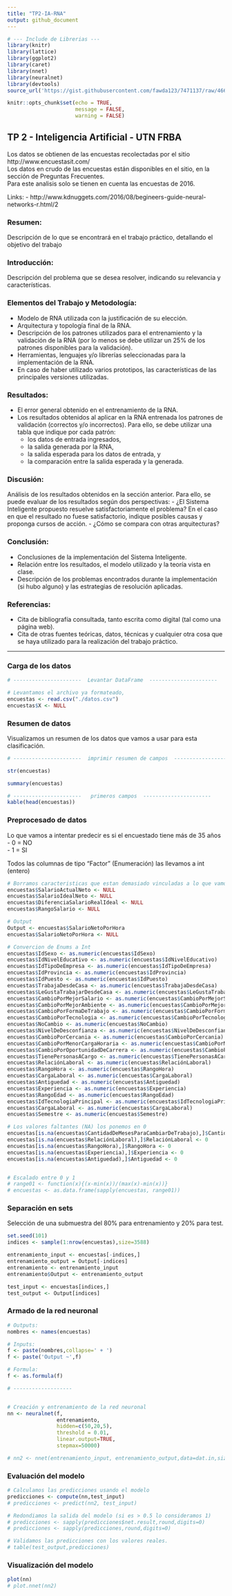 ```yaml
---
title: "TP2-IA-RNA"
output: github_document
---
```


```r

# --- Include de Librerias --- 
library(knitr)
library(lattice)
library(ggplot2)
library(caret)
library(nnet)
library(neuralnet)
library(devtools)
source_url('https://gist.githubusercontent.com/fawda123/7471137/raw/466c1474d0a505ff044412703516c34f1a4684a5/nnet_plot_update.r')

knitr::opts_chunk$set(echo = TRUE,
                      message = FALSE,
                      warning = FALSE)


```

## TP 2 - Inteligencia Artificial - UTN FRBA


Los datos se obtienen de las encuestas recolectadas por el sitio http://www.encuestasit.com/  
Los datos en crudo de las encuestas están disponibles en el sitio, en la sección de Preguntas Frecuentes.  
Para este analisis solo se tienen en cuenta las encuestas de 2016.  

Links:
 - http://www.kdnuggets.com/2016/08/begineers-guide-neural-networks-r.html/2

### Resumen:
Descripción de lo que se encontrará en el trabajo práctico, detallando el objetivo del trabajo  

### Introducción:
Descripción del problema que se desea resolver, indicando su relevancia y características.

### Elementos del Trabajo y Metodología:

- Modelo de RNA utilizada con la justificación de su elección.
- Arquitectura y topología final de la RNA.
- Descripción de los patrones utilizados para el entrenamiento y la validación de la RNA (por lo menos se debe utilizar un 25% de los patrones disponibles para la validación).
- Herramientas, lenguajes y/o librerías seleccionadas para la implementación de la RNA.
- En caso de haber utilizado varios prototipos, las características de las principales versiones utilizadas.

### Resultados:

- El error general obtenido en el entrenamiento de la RNA.
- Los resultados obtenidos al aplicar en la RNA entrenada los patrones de validación (correctos y/o incorrectos). Para ello, se debe utilizar una tabla que indique por cada patrón:
  - los datos de entrada ingresados,
  - la salida generada por la RNA,
  - la salida esperada para los datos de entrada, y 
  - la comparación entre la salida esperada y la generada.

### Discusión:
Análisis de los resultados obtenidos en la sección anterior. Para ello, se puede
evaluar de los resultados según dos perspectivas:
 - ¿El Sistema Inteligente propuesto resuelve satisfactoriamente el problema? En el caso en que el resultado no fuese satisfactorio, indique posibles causas y proponga cursos de acción.
 - ¿Cómo se compara con otras arquitecturas?


### Conclusión:
 - Conclusiones de la implementación del Sistema Inteligente.
 - Relación entre los resultados, el modelo utilizado y la teoría vista en clase.
 - Descripción de los problemas encontrados durante la implementación (si hubo alguno) y las estrategias de resolución aplicadas.


### Referencias:
 - Cita de bibliografía consultada, tanto escrita como digital (tal como una página web).
 - Cita de otras fuentes teóricas, datos, técnicas y cualquier otra cosa que se haya utilizado para la realización del trabajo práctico.
 
 
***

### Carga de los datos  

```r
# ----------------------  Levantar DataFrame  ----------------------

# Levantamos el archivo ya formateado,
encuestas <- read.csv("./datos.csv")
encuestas$X <- NULL

```

### Resumen de datos

Visualizamos un resumen de los datos que vamos a usar para esta clasificación.

```r
# ----------------------  imprimir resumen de campos  ----------------------

str(encuestas)

summary(encuestas)

# ----------------------   primeros campos  ---------------------- 
kable(head(encuestas))

```

### Preprocesado de datos

Lo que vamos a intentar predecir es si el encuestado tiene más de 35 años  
 - 0 = NO  
 - 1 = SI  
 
Todos las columnas de tipo "Factor" (Enumeración) las llevamos a int (entero)

```r

# Borramos caracteristicas que estan demasiado vinculadas a lo que vamos a predecir
encuestas$SalarioActualNeto <- NULL
encuestas$SalarioIdealNeto <- NULL
encuestas$DiferenciaSalarioRealIdeal <- NULL
encuestas$RangoSalario <- NULL

# Output
Output <- encuestas$SalarioNetoPorHora
encuestas$SalarioNetoPorHora <- NULL

# Convercion de Enums a Int
encuestas$IdSexo <- as.numeric(encuestas$IdSexo)
encuestas$IdNivelEducativo <- as.numeric(encuestas$IdNivelEducativo)
encuestas$IdTipoDeEmpresa <- as.numeric(encuestas$IdTipoDeEmpresa)
encuestas$IdProvincia <- as.numeric(encuestas$IdProvincia)
encuestas$IdPuesto <- as.numeric(encuestas$IdPuesto)
encuestas$TrabajaDesdeCasa <- as.numeric(encuestas$TrabajaDesdeCasa)
encuestas$LeGustaTrabajarDesdeCasa <- as.numeric(encuestas$LeGustaTrabajarDesdeCasa)
encuestas$CambioPorMejorSalario <- as.numeric(encuestas$CambioPorMejorSalario)
encuestas$CambioPorMejorAmbiente <- as.numeric(encuestas$CambioPorMejorAmbiente)
encuestas$CambioPorFormaDeTrabajo <- as.numeric(encuestas$CambioPorFormaDeTrabajo)
encuestas$CambioPorTecnologia <- as.numeric(encuestas$CambioPorTecnologia)
encuestas$NoCambio <- as.numeric(encuestas$NoCambio)
encuestas$NivelDeDesconfianza <- as.numeric(encuestas$NivelDeDesconfianza)
encuestas$CambioPorCercania <- as.numeric(encuestas$CambioPorCercania)
encuestas$CambioPorMenorCargaHoraria <- as.numeric(encuestas$CambioPorMenorCargaHoraria)
encuestas$CambioPorOportunidadDeCarrera <- as.numeric(encuestas$CambioPorOportunidadDeCarrera)
encuestas$TienePersonasACargo <- as.numeric(encuestas$TienePersonasACargo)
encuestas$RelaciónLaboral <- as.numeric(encuestas$RelaciónLaboral)
encuestas$RangoHora <- as.numeric(encuestas$RangoHora)
encuestas$CargaLaboral <- as.numeric(encuestas$CargaLaboral)
encuestas$Antiguedad <- as.numeric(encuestas$Antiguedad)
encuestas$Experiencia <- as.numeric(encuestas$Experiencia)
encuestas$RangoEdad <- as.numeric(encuestas$RangoEdad)
encuestas$IdTecnologiaPrincipal <- as.numeric(encuestas$IdTecnologiaPrincipal)
encuestas$CargaLaboral <- as.numeric(encuestas$CargaLaboral)
encuestas$Semestre <- as.numeric(encuestas$Semestre)

# Los valores faltantes (NA) los ponemos en 0
encuestas[is.na(encuestas$CantidadDeMesesParaCambiarDeTrabajo),]$CantidadDeMesesParaCambiarDeTrabajo <- 0
encuestas[is.na(encuestas$RelaciónLaboral),]$RelaciónLaboral <- 0
encuestas[is.na(encuestas$RangoHora),]$RangoHora <- 0
encuestas[is.na(encuestas$Experiencia),]$Experiencia <- 0
encuestas[is.na(encuestas$Antiguedad),]$Antiguedad <- 0


# Escalado entre 0 y 1
# range01 <- function(x){(x-min(x))/(max(x)-min(x))}
# encuestas <- as.data.frame(sapply(encuestas, range01)) 

```

### Separación en sets

Selección de una submuestra del 80% para entrenamiento y 20% para test.

```r

set.seed(101)
indices <- sample(1:nrow(encuestas),size=3588)

entrenamiento_input <- encuestas[-indices,]
entrenamiento_output = Output[-indices]
entrenamiento <- entrenamiento_input
entrenamiento$Output <- entrenamiento_output

test_input <- encuestas[indices,]
test_output <- Output[indices]

```

### Armado de la red neuronal

```r

# Outputs:
nombres <- names(encuestas)

# Inputs:
f <- paste(nombres,collapse=' + ')
f <- paste('Output ~',f)

# Formula:
f <- as.formula(f)

# -------------------


# Creación y entrenamiento de la red neuronal
nn <- neuralnet(f,
                entrenamiento,
                hidden=c(50,20,5),
                threshold = 0.01,
                linear.output=TRUE,
                stepmax=50000)

# nn2 <- nnet(entrenamiento_input, entrenamiento_output,data=dat.in,size=10, maxit=10000, decay=0.001, reltol=FALSE)

```
### Evaluación del modelo

```r

# Calculamos las predicciones usando el modelo
predicciones <- compute(nn,test_input)
# predicciones <- predict(nn2, test_input)

# Redondiamos la salida del modelo (si es > 0.5 lo consideramos 1)
# predicciones <- sapply(predicciones$net.result,round,digits=0)
# predicciones <- sapply(predicciones,round,digits=0)

# Validamos las predicciones con los valores reales.
# table(test_output,predicciones)

```

### Visualización del modelo

```r

plot(nn)
# plot.nnet(nn2)

```
